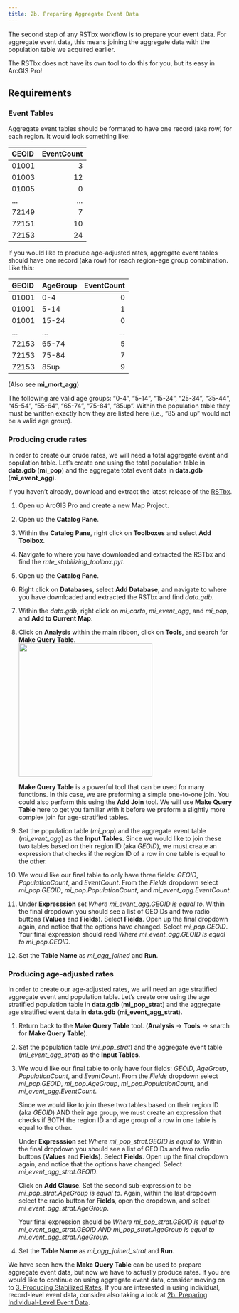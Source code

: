---
title: 2b. Preparing Aggregate Event Data
---

The second step of any RSTbx workflow is to prepare your event data. For aggregate 
event data, this means joining the aggregate data with the population table we 
acquired earlier.

The RSTbx does not have its own tool to do this for you, but its easy in ArcGIS Pro!

## Requirements

### Event Tables

Aggregate event tables should be formated to have one record (aka row) for each
region. It would look something like:

|GEOID | EventCount|
|:-----|----------:|
|01001 |          3|
|01003 |         12|
|01005 |          0|
|...   |        ...|
|72149 |          7|
|72151 |         10|
|72153 |         24|

If you would like to produce age-adjusted rates, aggregate event tables should
have one record (aka row) for reach region-age group combination. Like this:

|GEOID |AgeGroup | EventCount|
|:-----|:--------|----------:|
|01001 |0-4      |          0|
|01001 |5-14     |          1|
|01001 |15-24    |          0|
|...   |...      |        ...|
|72153 |65-74    |          5|
|72153 |75-84    |          7|
|72153 |85up     |          9|

(Also see **mi_mort_agg**)

:::{.callout-important}
The following are valid age groups: "0-4", "5-14", "15-24", "25-34", "35-44", "45-54", 
"55-64", "65-74", "75-84", "85up". Within the population table they must be written
exactly how they are listed here (i.e., "85 and up" would not be a valid age group).
:::

### Producing crude rates

In order to create our crude rates, we will need a total aggregate event and population 
table. Let's create one using the total population table in **data.gdb** (**mi_pop**)
and the aggregate total event data in **data.gdb** (**mi_event_agg**).

If you haven't already, download and extract the latest release of the [RSTbx](https://github.com/CEHI-code-repos/RateStabilizingToolbox/releases/latest).

1.  Open up ArcGIS Pro and create a new Map Project.  

2.  Open up the **Catalog Pane**.  

3.  Within the **Catalog Pane**, right click on **Toolboxes** and select **Add Toolbox**.  
    
4.  Navigate to where you have downloaded and extracted the RSTbx and find the *rate_stabilizing_toolbox.pyt*.  

5.  Open up the **Catalog Pane**.

6.  Right click on **Databases**, select **Add Database**, and navigate to where you have downloaded and extracted 
    the RSTbx and find *data.gdb*.

7.  Within the *data.gdb*, right click on *mi_carto*, *mi_event_agg*, and *mi_pop*, and **Add to Current Map**.

5.  Click on **Analysis** within the main ribbon, click on **Tools**, and search for **Make Query Table**.  
    ![](){width=300}

    ::: {.callout-note}
    **Make Query Table** is a powerful tool that can be used for many functions. In this case, we are preforming a simple one-to-one
    join. You could also perform this using the **Add Join** tool. We will use **Make Query Table** here to get you familiar with it
    before we preform a slightly more complex join for age-stratified tables.
    :::


8.  Set the population table (*mi_pop*) and the aggregate event table (*mi_event_agg*) as the **Input Tables**.
    Since we would like to join these two tables based on their region ID (aka *GEOID*), we must create an expression that checks if
    the region ID of a row in one table is equal to the other.
    
9.  We would like our final table to only have three fields: *GEOID*, *PopulationCount*, and *EventCount*. From the *Fields* dropdown
    select *mi_pop.GEOID*, *mi_pop.PopulationCount*, and *mi_event_agg.EventCount*.

10. Under **Expresssion** set *Where mi_event_agg.GEOID is equal to*. Within the final dropdown you should see a list of GEOIDs and
    two radio buttons (**Values** and **Fields**). Select **Fields**. Open up the final dropdown again, and notice that the options
    have changed. Select *mi_pop.GEOID*. Your final expression should read *Where mi_event_agg.GEOID is equal to mi_pop.GEOID*.

11. Set the **Table Name** as *mi_agg_joined* and **Run**.

### Producing age-adjusted rates

In order to create our age-adjusted rates, we will need an age stratified aggregate event and population 
table. Let's create one using the age stratified population table in **data.gdb** (**mi_pop_strat**)
and the aggregate age stratified event data in **data.gdb** (**mi_event_agg_strat**).

1.  Return back to the **Make Query Table** tool. (**Analysis** -> **Tools** -> search for **Make Query Table**).

2.  Set the population table (*mi_pop_strat*) and the aggregate event table (*mi_event_agg_strat*) as the **Input Tables**.
    
3.  We would like our final table to only have four fields: *GEOID*, *AgeGroup*, *PopulationCount*, and *EventCount*. From 
    the *Fields* dropdown select *mi_pop.GEOID*, *mi_pop.AgeGroup*, *mi_pop.PopulationCount*, and *mi_event_agg.EventCount*.

    Since we would like to join these two tables based on their region ID (aka *GEOID*) AND their age group, we must create an 
    expression that checks if BOTH the region ID and age group of a row in one table is equal to the other.

    Under **Expresssion** set *Where mi_pop_strat.GEOID is equal to*. Within the final dropdown you should see a list of GEOIDs and
    two radio buttons (**Values** and **Fields**). Select **Fields**. Open up the final dropdown again, and notice that the options
    have changed. Select *mi_event_agg_strat.GEOID*.

    Click on **Add Clause**. Set the second sub-expression to be *mi_pop_strat.AgeGroup is equal to*. Again, within the last
    dropdown select the radio button for **Fields**, open the dropdown, and select *mi_event_agg_strat.AgeGroup*.

    Your final expression should be *Where mi_pop_strat.GEOID is equal to mi_event_agg_strat.GEOID AND mi_pop_strat.AgeGroup is
    equal to mi_event_agg_strat.AgeGroup*.
    
4.  Set the **Table Name** as *mi_agg_joined_strat* and **Run**.

We have seen how the **Make Query Table** can be used to prepare aggregate event data, but now we have to actually produce rates. If you are would like to continue on using aggregate event data, consider moving on to [3. Producing Stabilized Rates](stab_rates.qmd). If you are interested in using individual, record-level event data, consider also taking a look at [2b. Preparing Individual-Level Event Data](indiv_event_data.qmd).
